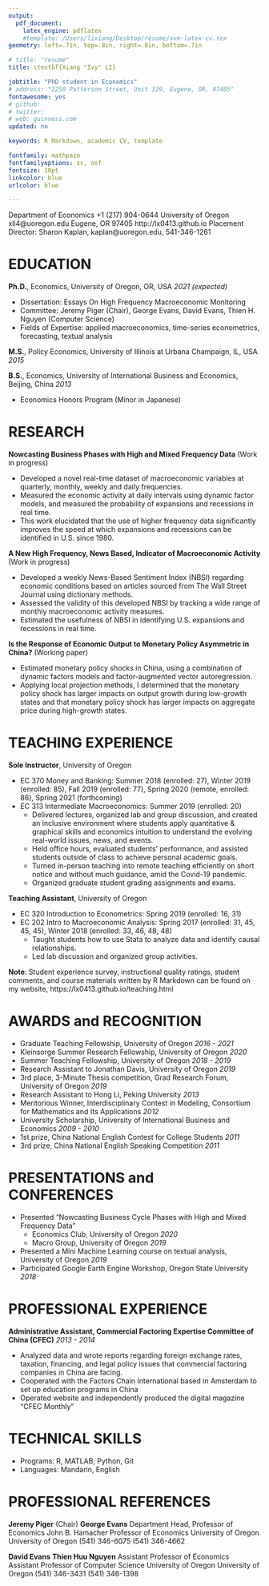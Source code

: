 ```yaml
---
output: 
  pdf_document:
    latex_engine: pdflatex
    #template: /Users/lixiang/Desktop/resume/svm-latex-cv.tex
geometry: left=.7in, top=.8in, right=.8in, bottom=.7in

# title: "resume"
title: \textbf{Xiang "Ivy" LI}

jobtitle: "PhD student in Economics"
# address: "2250 Patterson Street, Unit 129, Eugene, OR, 97405"
fontawesome: yes
# github: 
# twitter:
# web: guinness.com
updated: no

keywords: R Markdown, academic CV, template

fontfamily: mathpazo
fontfamilyoptions: sc, osf
fontsize: 10pt
linkcolor: blue
urlcolor: blue

---
```

Department of Economics  \hfill +1 (217) 904-0644
\newline University of Oregon \hfill xli4@uoregon.edu
\newline Eugene, OR 97405 \hfill http://lx0413.github.io
\newline Placement Director: Sharon Kaplan, kaplan@uoregon.edu, 541-346-1261


\rule[2ex]{\textwidth}{1pt}

\vspace{-25pt}

\thispagestyle{empty}

# EDUCATION
**Ph.D.**, Economics, University of Oregon, OR, USA \hfill _2021 (expected)_

- Dissertation: Essays On High Frequency Macroeconomic Monitoring
- Committee: Jeremy Piger (Chair), George Evans, David Evans, Thien H. Nguyen (Computer Science)
- Fields of Expertise: applied macroeconomics, time-series econometrics, forecasting, textual analysis

**M.S.**, Policy Economics, University of Illinois at Urbana Champaign, IL, USA \hfill _2015_

**B.S.**, Economics, University of International Business and Economics, Beijing, China  \hfill _2013_

  - Economics Honors Program (Minor in Japanese)

# RESEARCH
**Nowcasting Business Phases with High and Mixed Frequency Data** (Work in progress)

- Developed a novel real-time dataset of macroeconomic variables at quarterly, monthly, weekly and daily frequencies.
- Measured the economic activity at daily intervals using dynamic factor models, and measured the probability of expansions and recessions in real time. 
- This work elucidated that the use of higher frequency data significantly improves the speed at which expansions and recessions can be identified in U.S. since 1980.

<!--- I take a three-step approach. First, I use the mixed frequency dynamic factor model to extract a coincident index of real economic activity using daily, weekly, monthly and quarterly data. Second, I train a variety of supervised machine learning classification techniques to classify the coincident index into recession and expansion regimes. Finally, I use these trained classifiers to evaluate the evidence for new business cycle turning points in end-of-sample data that has not yet been classified by the NBER. --->

**A New High Frequency, News Based, Indicator of Macroeconomic Activity** (Work in progress)

- Developed a weekly News-Based Sentiment Index (NBSI) regarding economic conditions based on articles sourced from The Wall Street Journal using dictionary methods.
- Assessed the validity of this developed NBSI by tracking a wide range of monthly macroeconomic activity measures. 
- Estimated the usefulness of NBSI in identifying U.S. expansions and recessions in real time. 

**Is the Response of Economic Output to Monetary Policy Asymmetric in China?** (Working paper)

- Estimated monetary policy shocks in China, using a combination of dynamic factors models and factor-augmented vector autoregression.
- Applying local projection methods, I determined that the monetary policy shock has larger impacts on output growth during low-growth states and that monetary policy shock has larger impacts on aggregate price during high-growth states.

<!--- I take a four-step approach. First, Chinese economic activity and aggregate price level are measured using dynamic factors models. Second, monetary policy shocks are identified with Choleski residuals from a factor-augmented vector autoregression. Third, high-growth vs. low-growth phases are measured using a smooth transition logistic function. Lastly, the response of economic activity and price to monetary policy shocks in high-growth periods vs. low-growth periods are estimated via the local projection method--->


<!---
- This paper is the first to study asymmetry in the response of monetary policy on the Chinese economy over the business cycle. Asymmetry is defined in terms of the effects of monetary policy in high-growth periods vs. low-growth periods. High-growth and low-growth phases are measured using a smooth transition logistic function. Using local projection method, I find evidence that monetary policy shocks have larger impacts on output growth during low-growth states; during high-growth states, monetary policy shocks have larger impacts on inflation. This evidence is consistent with a convex aggregate supply curve
--->

<!---
**Forecasting Using Bayesian VAR** 
- This paper uses a quarterly US data set on inflation rate, unemployment rate, and interest rate from 1948Q1 to 2018Q1, and then performs an (pseudo) out-of-sample 1-period and 4-period forecast
- This paper uses Bayesian method to estimate a VAR(2) model, based on 2 analytical priors (Minnesota prior and Natural Conjugate prior), and 2 non-analytical priors (Independent Normal - Wishart prior and Stochastic Search Variable Selection prior)
- This paper shows that SSVC prior performs a better 1-period forecast, and independent Normal-Wishart prior performs a better 4-period forecast, in terms of minimal mean squared forecast error
- As forecast horizon gets longer, Minnesota prior generates a large forecast error. Non-analytical prior performs better than analytical priors in terms of forecast ability, especially when forecast horizon gets longer
--->

<!---
**Detecting the Potential Conspirators** (Working paper, with Yizhi Chen and Dong Wang, Awarded Meritorious Winner of 2012 Mathematical Contest in Modeling by the Consortium for Mathematics & Applications) 

- Analyzing data on confirmed criminals, this project applies degree, betweenness and connection in social network analysis to measure crime probabilities of suspects in the network.
- I explored analytic hierarchy process and pointwise mutual information methods to quantify semantic orientation of messages conveyed in a crime network.
--->

\newpage

# TEACHING EXPERIENCE
**Sole Instructor**, University of Oregon

- EC 370 Money and Banking: Summer 2018 (enrolled: 27), Winter 2019 (enrolled: 85), Fall 2019 (enrolled: 77), Spring 2020 (remote, enrolled: 86), Spring 2021 (forthcoming)
- EC 313 Intermediate Macroeconomics: Summer 2019 (enrolled: 20)
  - Delivered lectures, organized lab and group discussion, and created an inclusive environment where students apply quantitative & graphical skills and economics intuition to understand the evolving real-world issues, news, and events. 
  - Held office hours, evaluated students' performance, and assisted students outside of class to achieve personal academic goals.
  - Turned in-person teaching into remote teaching efficiently on short notice and without much guidance, amid the Covid-19 pandemic.
  - Organized graduate student grading assignments and exams.
    
**Teaching Assistant**, University of Oregon 

- EC 320 Introduction to Econometrics: Spring 2019 (enrolled: 16, 31)
- EC 202 Intro to Macroeconomic Analysis: Spring 2017 (enrolled: 31, 45, 45, 45), Winter 2018 (enrolled: 33, 46, 48, 48)
  - Taught students how to use Stata to analyze data and identify causal relationships. 
  - Led lab discussion and organized group activities.
  
**Note**: Student experience survey, instructional quality ratings, student comments, and course materials written by R Markdown can be found on my website, https://lx0413.github.io/teaching.html


\thispagestyle{empty}

# AWARDS and RECOGNITION
- Graduate Teaching Fellowship, University of Oregon \hfill _2016 - 2021_
- Kleinsorge Summer Research Fellowship,  University of Oregon \hfill _2020_
- Summer Teaching Fellowship, University of Oregon \hfill _2018 - 2019_
- Research Assistant to Jonathan Davis, University of Oregon \hfill _2019_
- 3rd place, 3-Minute Thesis competition, Grad Research Forum, University of Oregon \hfill _2019_
- Research Assistant to Hong Li, Peking University \hfill _2013_
- Meritorious Winner, Interdisciplinary Contest in Modeling, Consortium for Mathematics and Its Applications \hfill _2012_
- University Scholarship, University of International Business and Economics \hfill _2009 - 2010_
- 1st prize, China National English Contest for College Students \hfill _2011_
- 3rd prize, China National English Speaking Competition \hfill _2011_

<!--- - Simulated a dataset with 7000 observations and 131 variables according to the statistics of each variable
- Reviewed R code for a project that uses random forest and causal forest methods to explore treatment heterogeneity effects of summer jobs on youth behavioral changes --->

<!--- - Wrote project proposals for 2013 China National Natural Science Fund 
- Authored literature review on correlations between resource endowment and spatial layout, rationality of spatial layout, site selection of renewable resource--->

# PRESENTATIONS and CONFERENCES
- Presented "Nowcasting Business Cycle Phases with High and Mixed Frequency Data"
  - Economics Club, University of Oregon \hfill _2020_
  - Macro Group, University of Oregon \hfill _2019_
- Presented a Mini Machine Learning course on textual analysis, University of Oregon \hfill _2019_
- Participated Google Earth Engine Workshop, Oregon State University  \hfill _2018_

# PROFESSIONAL EXPERIENCE
**Administrative Assistant, Commercial Factoring Expertise Committee of China (CFEC)** \hfill _2013 - 2014_

- Analyzed data and wrote reports regarding foreign exchange rates, taxation, financing, and legal policy issues that commercial factoring companies in China are facing.
- Cooperated with the Factors Chain International based in Amsterdam to set up education programs in China
- Operated website and independently produced the digital magazine “CFEC Monthly”

<!--- - Advanced proposals to the Ministry of Commerce that resulted in the development of standard terminology and regulation policies for commercial factoring industry in China
- Worked with the Peoples’ Bank of China to establish a credit reference platform for factoring companies--->

# TECHNICAL SKILLS
- Programs: R, MATLAB, Python, Git
- Languages: Mandarin, English 

# PROFESSIONAL REFERENCES
**Jeremy Piger** (Chair) \hspace{2in} **George Evans** \newline
Department Head, Professor of Economics \hspace{0.65in}  John B. Hamacher Professor of Economics \newline
University of Oregon \hspace{2in}  University of Oregon \newline
(541) 346-6075 \hspace{2.4in}  (541) 346-4662 \newline
\href{mailto:jpiger@uoregon.edu}{\texttt{jpiger@uoregon.edu}} \hspace{2in}  \href{mailto:gevans@uoregon.edu}{\texttt{gevans@uoregon.edu}}

**David Evans** \hspace{2.5in} **Thien Huu Nguyen** \newline
Assistant Professor of Economics \hspace{1.25in} Assistant Professor of Computer Science  \newline 
University of Oregon \hspace{2in} University of Oregon \newline
(541) 346-3431 \hspace{2.4in}  (541) 346-1398 \newline \href{mailto:thien@cs.uoregon.edu}{\texttt{thien@cs.uoregon.edu}} \hspace{1.8in}
\href{mailto:devans@uoregon.edu}{\texttt{devans@uoregon.edu}} 



